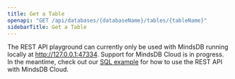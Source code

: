 ```yaml
---
title: Get a Table
openapi: "GET /api/databases/{databaseName}/tables/{tableName}"
sidebarTitle: Get a Table
---
```


<Note>

The REST API playground can currently only be used with MindsDB running locally at http://127.0.0.1:47334. Support for MindsDB Cloud is in progress. In the meantime,
check out our [SQL example](/rest/sql) for how to use the REST API with MindsDB Cloud. 

</Note>